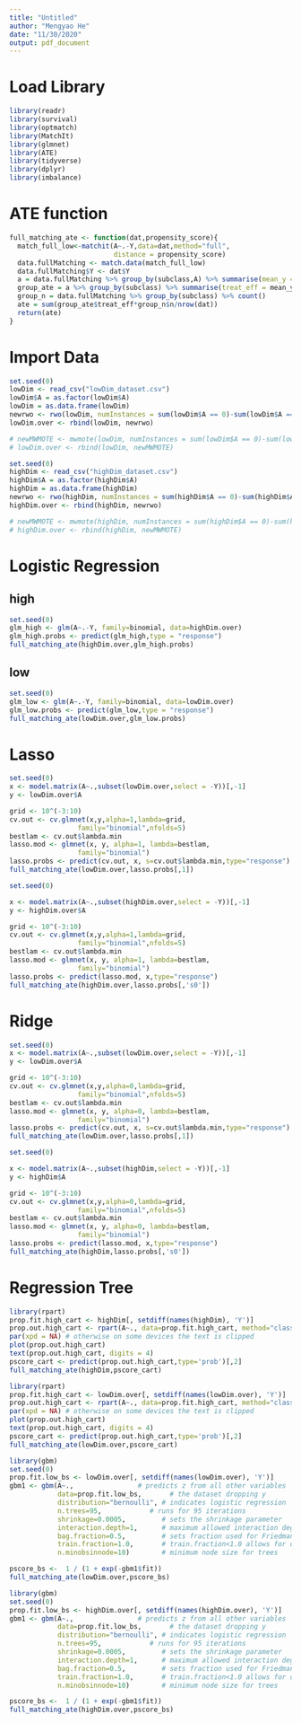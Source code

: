 ```yaml
---
title: "Untitled"
author: "Mengyao He"
date: "11/30/2020"
output: pdf_document
---
```

# Load Library
```r
library(readr)
library(survival)
library(optmatch)
library(MatchIt)
library(glmnet)
library(ATE)
library(tidyverse)
library(dplyr)
library(imbalance)
```

# ATE function
```r
full_matching_ate <- function(dat,propensity_score){
  match_full_low<-matchit(A~.-Y,data=dat,method="full",
                          distance = propensity_score)
  data.fullMatching <- match.data(match_full_low)
  data.fullMatching$Y <- dat$Y
  a = data.fullMatching %>% group_by(subclass,A) %>% summarise(mean_y = mean(Y))
  group_ate = a %>% group_by(subclass) %>% summarise(treat_eff = mean_y[A == 1] - mean_y[A == 0])
  group_n = data.fullMatching %>% group_by(subclass) %>% count()
  ate = sum(group_ate$treat_eff*group_n$n/nrow(dat))
  return(ate)
}
```

# Import Data
```r
set.seed(0)
lowDim <- read_csv("lowDim_dataset.csv")
lowDim$A = as.factor(lowDim$A)
lowDim = as.data.frame(lowDim)
newrwo <- rwo(lowDim, numInstances = sum(lowDim$A == 0)-sum(lowDim$A == 1), classAttr = "A")
lowDim.over <- rbind(lowDim, newrwo)

# newMWMOTE <- mwmote(lowDim, numInstances = sum(lowDim$A == 0)-sum(lowDim$A == 1), classAttr = "A")
# lowDim.over <- rbind(lowDim, newMWMOTE)
```

```r
set.seed(0)
highDim <- read_csv("highDim_dataset.csv")
highDim$A = as.factor(highDim$A)
highDim = as.data.frame(highDim)
newrwo <- rwo(highDim, numInstances = sum(highDim$A == 0)-sum(highDim$A == 1), classAttr = "A")
highDim.over <- rbind(highDim, newrwo)

# newMWMOTE <- mwmote(highDim, numInstances = sum(highDim$A == 0)-sum(highDim$A == 1), classAttr = "A")
# highDim.over <- rbind(highDim, newMWMOTE)
```

# Logistic Regression
## high
```r
set.seed(0)
glm_high <- glm(A~.-Y, family=binomial, data=highDim.over)
glm_high.probs <- predict(glm_high,type = "response")
full_matching_ate(highDim.over,glm_high.probs)
```

## low
```r
set.seed(0)
glm_low <- glm(A~.-Y, family=binomial, data=lowDim.over)
glm_low.probs <- predict(glm_low,type = "response")
full_matching_ate(lowDim.over,glm_low.probs)
```

# Lasso
```r
set.seed(0)
x <- model.matrix(A~.,subset(lowDim.over,select = -Y))[,-1]
y <- lowDim.over$A

grid <- 10^(-3:10)
cv.out <- cv.glmnet(x,y,alpha=1,lambda=grid,
                 family="binomial",nfolds=5)
bestlam <- cv.out$lambda.min
lasso.mod <- glmnet(x, y, alpha=1, lambda=bestlam,
                 family="binomial")
lasso.probs <- predict(cv.out, x, s=cv.out$lambda.min,type="response")
full_matching_ate(lowDim.over,lasso.probs[,1])
```
```r
set.seed(0)

x <- model.matrix(A~.,subset(highDim.over,select = -Y))[,-1]
y <- highDim.over$A

grid <- 10^(-3:10)
cv.out <- cv.glmnet(x,y,alpha=1,lambda=grid,
                 family="binomial",nfolds=5)
bestlam <- cv.out$lambda.min
lasso.mod <- glmnet(x, y, alpha=1, lambda=bestlam,
                 family="binomial")
lasso.probs <- predict(lasso.mod, x,type="response")
full_matching_ate(highDim.over,lasso.probs[,'s0'])
```

# Ridge
```r
set.seed(0)
x <- model.matrix(A~.,subset(lowDim.over,select = -Y))[,-1]
y <- lowDim.over$A

grid <- 10^(-3:10)
cv.out <- cv.glmnet(x,y,alpha=0,lambda=grid,
                 family="binomial",nfolds=5)
bestlam <- cv.out$lambda.min
lasso.mod <- glmnet(x, y, alpha=0, lambda=bestlam,
                 family="binomial")
lasso.probs <- predict(cv.out, x, s=cv.out$lambda.min,type="response")
full_matching_ate(lowDim.over,lasso.probs[,1])
```

```r
set.seed(0)

x <- model.matrix(A~.,subset(highDim,select = -Y))[,-1]
y <- highDim$A

grid <- 10^(-3:10)
cv.out <- cv.glmnet(x,y,alpha=0,lambda=grid,
                 family="binomial",nfolds=5)
bestlam <- cv.out$lambda.min
lasso.mod <- glmnet(x, y, alpha=0, lambda=bestlam,
                 family="binomial")
lasso.probs <- predict(lasso.mod, x,type="response")
full_matching_ate(highDim,lasso.probs[,'s0'])
```

# Regression Tree
```r
library(rpart)
prop.fit.high_cart <- highDim[, setdiff(names(highDim), 'Y')]
prop.out.high_cart <- rpart(A~., data=prop.fit.high_cart, method="class",parms = list(split = "information"))
par(xpd = NA) # otherwise on some devices the text is clipped
plot(prop.out.high_cart)
text(prop.out.high_cart, digits = 4)
pscore_cart <- predict(prop.out.high_cart,type='prob')[,2]
full_matching_ate(highDim,pscore_cart)

```

```r
library(rpart)
prop.fit.high_cart <- lowDim.over[, setdiff(names(lowDim.over), 'Y')]
prop.out.high_cart <- rpart(A~., data=prop.fit.high_cart, method="class",parms = list(split = "information"))
par(xpd = NA) # otherwise on some devices the text is clipped
plot(prop.out.high_cart)
text(prop.out.high_cart, digits = 4)
pscore_cart <- predict(prop.out.high_cart,type='prob')[,2]
full_matching_ate(lowDim.over,pscore_cart)

```


```r
library(gbm)
set.seed(0)
prop.fit.low_bs <- lowDim.over[, setdiff(names(lowDim.over), 'Y')]
gbm1 <- gbm(A~.,                # predicts z from all other variables       
            data=prop.fit.low_bs,       # the dataset dropping y       
            distribution="bernoulli", # indicates logistic regression       
            n.trees=95,            # runs for 95 iterations       
            shrinkage=0.0005,         # sets the shrinkage parameter       
            interaction.depth=1,      # maximum allowed interaction degree       
            bag.fraction=0.5,         # sets fraction used for Friedman's random subsampling of the data       
            train.fraction=1.0,       # train.fraction<1.0 allows for out-of-sample prediction for stopping the algorithm   
            n.minobsinnode=10)        # minimum node size for trees 

pscore_bs <-  1 / (1 + exp(-gbm1$fit))
full_matching_ate(lowDim.over,pscore_bs)

```

```r
library(gbm)
set.seed(0)
prop.fit.low_bs <- highDim.over[, setdiff(names(highDim.over), 'Y')]
gbm1 <- gbm(A~.,                # predicts z from all other variables       
            data=prop.fit.low_bs,       # the dataset dropping y       
            distribution="bernoulli", # indicates logistic regression       
            n.trees=95,            # runs for 95 iterations       
            shrinkage=0.0005,         # sets the shrinkage parameter       
            interaction.depth=1,      # maximum allowed interaction degree       
            bag.fraction=0.5,         # sets fraction used for Friedman's random subsampling of the data       
            train.fraction=1.0,       # train.fraction<1.0 allows for out-of-sample prediction for stopping the algorithm   
            n.minobsinnode=10)        # minimum node size for trees 

pscore_bs <-  1 / (1 + exp(-gbm1$fit))
full_matching_ate(highDim.over,pscore_bs)

```

